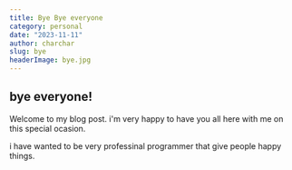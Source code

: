 ```yaml
---
title: Bye Bye everyone
category: personal
date: "2023-11-11"
author: charchar
slug: bye
headerImage: bye.jpg
---
```


## bye everyone!

Welcome to my blog post. i'm very happy to have you all here with me on this special ocasion.

i have wanted to be very professinal programmer that give people happy things.
